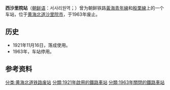 {{朝鮮半島車站資訊
|公司色 = black
|文字色 = 
|站名 = 西沙里院站
|圖片 = 
|pxl = 
|圖片說明 =
|前一站1 = [[沙里院青年站|沙里院青年]]
|前一站距離1 = 1.5
|後一站距離1 = 2.1
|後一站1 = [[嵋谷站|嵋谷]]
|所屬路線1 = [[黃海青年線|黃海青年線]]
|距離1 = 1.5
|起點站1 = [[海州青年站|海州青年]]
|前一站2 = [[沙里院青年站|沙里院青年]]
|前一站距離2 = 1.5
|後一站距離2 = 2.1
|後一站2 = [[嵋谷站|嵋谷]]
|所屬路線2 = [[殷栗線|殷栗線]]
|距離2 = 1.5
|起點站2 = [[海州青年站|海州青年]]
|諺文 = 서사리원역
|朝鮮漢字 = 西沙里院驛
|文觀部式 = Seosariwon-yeok
|馬-賴式 = Sŏsariwŏn-yŏk
|副站名 = 
|車站編號 = 
|停站路線數 = 
|所屬公司 = [[朝鲜民主主义人民共和国铁道省|朝鲜民主主义人民共和国铁道省]]
|所在地 =[[黄海北道|黄海北道]][[沙里院市|沙里院市]]
|車站構造 = 地面车站
|月台配置 = 
|啟用年月日 = 1921年11月16日
|廢站年月日 = 1963年
|上下車人次 = 
|統計年度 = 
|轉車 = 
|備註 = 
|全寬備註 = 
}}

'''西沙里院站'''（[[朝鲜语|朝鲜语]]：서사리원역；{{lang|ko|西沙里院驛}}）曾为朝鲜铁路[[黃海青年線|黃海青年線]]和[[殷栗線|殷栗線]]上的一个车站，位于[[黄海北道|黄海北道]][[沙里院市|沙里院市]]，于1963年废止。

==历史==
*1921年11月16日，落成使用。
*1963年，车站停用。

==参考资料==
{{reflist}}

{{黃海青年線}}
{{殷栗線}}

[[分类:黄海北道铁路废站|分类:黄海北道铁路废站]]
[[分類:1921年啟用的鐵路車站|分類:1921年啟用的鐵路車站]]
[[分類:1963年關閉的鐵路車站|分類:1963年關閉的鐵路車站]]